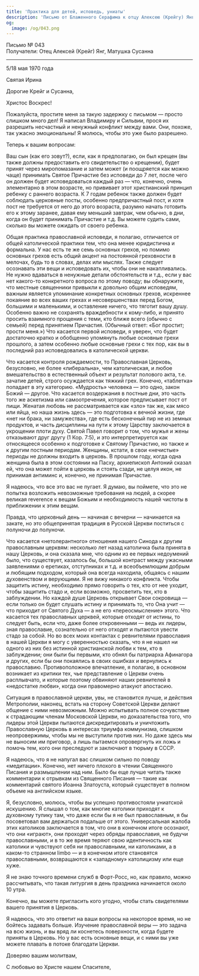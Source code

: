 ```yaml
---
title: 'Практика для детей, исповедь, униаты'
description: 'Письмо от Блаженного Серафима к отцу Алексею (Крейгу) Янгу и матушке Сусанне.'
og:
  image: /og/043.png
---
```


<div style={{textAlign:'right', fontFamily:'monospace'}}>Письмо № 043</div>
<div style={{textAlign:'left', fontFamily:'monospace'}}>Получатели: Отец Алексей (Крейг) Янг, Матушка Сусанна</div>

---

5/18 мая 1970 года

Святая Ирина

Дорогие Крейг и Сусанна,

Христос Воскрес!

Пожалуйста, простите меня за такую задержку с письмом — просто слишком много дел! Я написал Владимиру и Сильвии, прося их разрешить несчастный и ненужный конфликт между вами. Они, похоже, так ужасно эмоциональны! Я молюсь, чтобы это уже было разрешено.

Теперь к вашим вопросам:

Ваш сын (как его зовут?), если, как я предполагаю, он был крещен (вы также должны предоставить его свидетельство о крещении), будет принят через миропомазание и затем может (и поощряется как можно чаще) принимать Святое Причастие без исповеди до 7 лет, после чего он должен будет исповедоваться каждый раз — что, конечно, очень элементарно в этом возрасте, но прививает этот христианский принцип ребенку с раннего возраста. К 7 годам ребенок также должен будет соблюдать церковные посты, особенно предпричастный пост, и хотя пост не требуется от него до этого возраста, разумно начать готовить его к этому заранее, давая ему меньший завтрак, чем обычно, в дни, когда он будет принимать Причастие и т.д. Вы можете судить сами, сколько вы можете ожидать от своего ребенка.

Общая практика православной исповеди, я полагаю, отличается от общей католической практики тем, что она менее юридистична и формальна. У нас есть те же семь основных грехов, но помимо основных грехов есть общий акцент на постоянной греховности в мелочах, будь то в словах, делах или мыслях. Также следует осознавать эти вещи и исповедовать их, чтобы они не накапливались. Не нужно вдаваться в ненужные детали обстоятельств и т.д., если у вас нет какого-то конкретного вопроса по этому поводу; вы обнаружите, что местные священники привыкли к довольно общим исповедям, важным является упоминание конкретных основных грехов, искреннее покаяние во всех ваших грехах и несовершенствах перед Богом, большими и маленькими, и оставление ничего, что тяготит вашу душу. Особенно важно не сохранять враждебности к кому-либо, и принято просить взаимного прощения с теми, кто ближе всего (обычно с семьей) перед принятием Причастия. (Обычный ответ: «Бог простит; прости меня.») Что касается первой исповеди, я уверен, что будет достаточно кратко и обобщенно упомянуть любые основные грехи прошлого, а затем особенно любые основные грехи с тех пор, как вы в последний раз исповедовались в католической церкви.

Что касается контроля рождаемости, то Православная Церковь, безусловно, не более «либеральна», чем католическая, и любое вмешательство в естественный объект и результат полового акта, т.е. зачатие детей, строго осуждается как тяжкий грех. Конечно, «таблетка» попадает в эту категорию. «Мудрость» человека — это одно, закон Божий — другое. Что касается воздержания в постные дни, это часть того же аскетизма или самоотречения, которое предписывает пост от пищи. Женатая любовь не рассматривается как «зло» так же, как мясо или яйца, но наша жизнь здесь — это подготовка к вечной жизни, где «нет ни брака, ни замужества», где есть бесконечный пир не из земных продуктов, и часть дисциплины на пути к этому Царству заключается в укрощении плоти духу. Святой Павел говорит о том, что мужья и жены отказывают друг другу (1 Кор. 7:5), и это интерпретируется как относящееся особенно к подготовке к Святому Причастию, но также и к другим постным периодам. Женщины, кстати, в свои «нечистые» периоды не должны входить в церковь. В прошлом году, когда одна женщина была в этом состоянии на Пасху, архиепископ Антоний сказал ей, что она может пойти в церковь и стоять сзади, не целуя икон, не принимая антиминс и, конечно, не принимая Причастие.

Я надеюсь, что все это вас не пугает. Я думаю, вы поймете, что это не попытка возложить невозможные требования на людей, а скорее великая reverence к вещам Божьим и необходимость нашей чистоты в приближении к этим вещам.

Правда, что церковный день — начиная с вечерни — начинается на закате, но это общепринятая традиция в Русской Церкви поститься с полуночи до полуночи.

Что касается «нетолерантного» отношения нашего Синода к другим православным церквям: несколько лет назад католичка была принята в нашу Церковь, и она сказала мне, что одним из ее первых недоумений было, что существует, казалось бы, большой контраст между ужасными заявлениями о еретиках, отступниках и т.д. и всеобъемлющим добрым и любящим подходом, который она всегда находила, общаясь с нашим духовенством и верующими. Я не вижу никакого конфликта. Чтобы защитить истину, необходимо прямо говорить о тех, кто от нее уходит, чтобы защитить стадо и, если возможно, просветить тех, кто в заблуждении. Но каждой душе Церковь открывает Свои сокровища — если только он будет слушать истину и принимать то, что Она учит — что приходит от Святого Духа — а не его «переосмысление» этого. Что касается тех православных церквей, которые отходят от истины, то следует быть, если что, даже более откровенными — ведь их лидеры, зная православие, сознательно от него отходят и пытаются увести стадо за собой. Но во всех моих контактах с ревнителями православия в нашей Церкви я могу с уверенностью сказать, что я не нашел ни одного из них без истинной христианской любви к тем, кто в заблуждении; они были бы первыми, кто обнял бы патриарха Афинагора и других, если бы они покаялись в своих ошибках и вернулись к православию. Противоположное впечатление, я полагаю, в основном возникает из критики тех, чье представление о Церкви очень расплывчато, и которые поэтому обвиняют наших ревнителей в «недостатке любви», когда они правомерно атакуют апостасию.

Ситуация в православной церкви, увы, не становится лучше, и действия Метрополии, наконец, встать на сторону Советской Церкви делают общение с ними невозможным. Можно испытывать полное сочувствие к страдающим членам Московской Церкви, но доказательства того, что лидеры этой Церкви пытаются дискредитировать и уничтожить Православную Церковь в интересах триумфа коммунизма, слишком неопровержимы, чтобы мы не выступили против них. Но даже здесь мы не выносим им приговор, а лишь пытаемся опровергнуть их ложь и помочь тем, кого они преследуют и заключают в тюрьму в СССР.

Я надеюсь, что я не напугал вас слишком сильно по поводу «медитации». Конечно, нет ничего плохого в чтении Священного Писания и размышлении над ним. Было бы еще лучше читать также комментарии к отрывкам из Священного Писания — такие как комментарий святого Иоанна Златоуста, который существует в полном объеме на английском языке.

Я, безусловно, молюсь, чтобы вы успешно противостояли униатской искушению. Я слышал о том, как многие католики приходят к духовному тупику там, что даже если бы я не был православным, я бы посоветовал вам держаться подальше от этого. Универсальная жалоба этих католиков заключается в том, что они в конечном итоге осознают, что они «играют», они проходят через обряды православия, не будучи православными, и в то же время теряют свою идентичность как католики и чувствуют себя ни православными, ни католиками, а в каком-то странном limbo — и в конечном итоге становятся православными, возвращаются к «западному» католицизму или еще хуже.

Я не знаю точного времени служб в Форт-Росс, но, как правило, можно рассчитывать, что такая литургия в день праздника начинается около 10 утра.

Конечно, вы можете пригласить кого угодно, чтобы стать свидетелями вашего принятия в Церковь.

Я надеюсь, что это ответит на ваши вопросы на некоторое время, но не бойтесь задавать больше. Изучение православной веры — это задача на всю жизнь, и вы вряд ли коснетесь поверхности, когда будете приняты в Церковь. Но у вас есть основные вещи, и с ними вы уже можете плавать в потоке благодати Церкви.

Доверяю вашим молитвам,

С любовью во Христе нашем Спасителе,